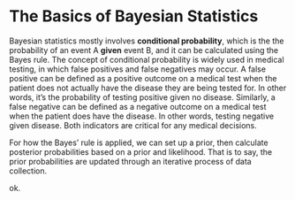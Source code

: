 # The Basics of Bayesian Statistics

Bayesian statistics mostly involves **conditional probability**, which is the the probability of an event A **given** event B, and it can be calculated using the Bayes rule. The concept of conditional probability is widely used in medical testing, in which false positives and false negatives may occur. A false positive can be defined as a positive outcome on a medical test when the patient does not actually have the disease they are being tested for. In other words, it's the probability of testing positive given no disease. Similarly, a false negative can be defined as a negative outcome on a medical test when the patient does have the disease. In other words, testing negative given disease. Both indicators are critical for any medical decisions.

For how the Bayes' rule is applied, we can set up a prior, then calculate posterior probabilities based on a prior and likelihood. That is to say, the prior probabilities are updated through an iterative process of data collection.

ok.
